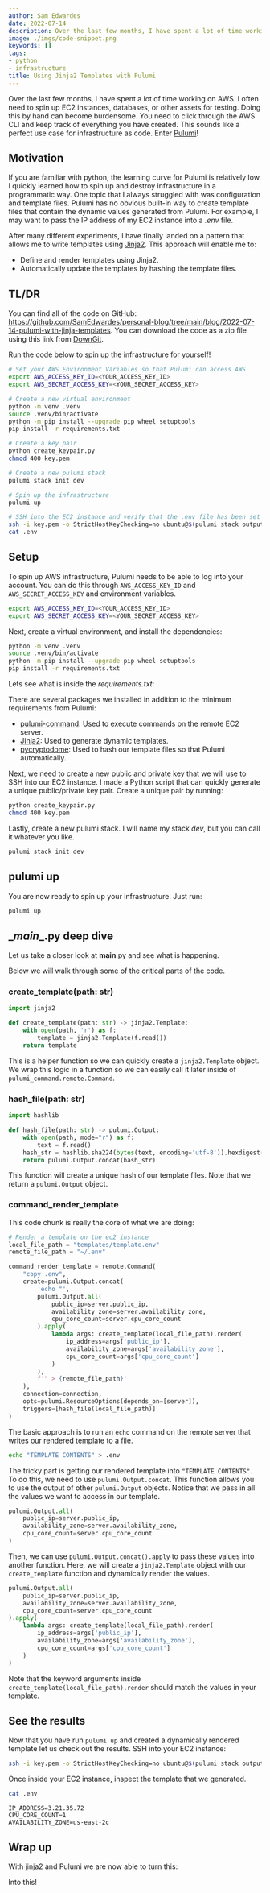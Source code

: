 ```yaml
---
author: Sam Edwardes
date: 2022-07-14
description: Over the last few months, I have spent a lot of time working on AWS. I often need to spin up EC2 instances, databases, or other assets for testing. Doing this by hand can become burdensome. You need to click through the AWS CLI and keep track of everything you have created. This sounds like a perfect use case for infrastructure as code. Enter Pulumi!
image: ./imgs/code-snippet.png
keywords: []
tags:
- python
- infrastructure
title: Using Jinja2 Templates with Pulumi
---
```



Over the last few months, I have spent a lot of time working on AWS. I often need to spin up EC2 instances, databases, or other assets for testing. Doing this by hand can become burdensome. You need to click through the AWS CLI and keep track of everything you have created. This sounds like a perfect use case for infrastructure as code. Enter [Pulumi](https://www.pulumi.com)!

## Motivation

If you are familiar with python, the learning curve for Pulumi is relatively low. I quickly learned how to spin up and destroy infrastructure in a programmatic way. One topic that I always struggled with was configuration and template files. Pulumi has no obvious built-in way to create template files that contain the dynamic values generated from Pulumi. For example, I may want to pass the IP address of my EC2 instance into a *.env* file.

After many different experiments, I have finally landed on a pattern that allows me to write templates using [Jinja2](https://jinja.palletsprojects.com/en/3.0.x/). This approach will enable me to:

- Define and render templates using Jinja2.
- Automatically update the templates by hashing the template files.

## TL/DR

You can find all of the code on GitHub: https://github.com/SamEdwardes/personal-blog/tree/main/blog/2022-07-14-pulumi-with-jinja-templates. You can download the code as a zip file using this link from [DownGit](https://minhaskamal.github.io/DownGit/#/home?url=https://github.com/SamEdwardes/personal-blog/tree/main/blog/2022-07-14-pulumi-with-jinja-templates).

Run the code below to spin up the infrastructure for yourself!


```bash
# Set your AWS Environment Variables so that Pulumi can access AWS
export AWS_ACCESS_KEY_ID=<YOUR_ACCESS_KEY_ID>
export AWS_SECRET_ACCESS_KEY=<YOUR_SECRET_ACCESS_KEY>

# Create a new virtual environment
python -m venv .venv
source .venv/bin/activate
python -m pip install --upgrade pip wheel setuptools
pip install -r requirements.txt

# Create a key pair
python create_keypair.py
chmod 400 key.pem

# Create a new pulumi stack
pulumi stack init dev

# Spin up the infrastructure
pulumi up

# SSH into the EC2 instance and verify that the .env file has been set
ssh -i key.pem -o StrictHostKeyChecking=no ubuntu@$(pulumi stack output server_public_dns)
cat .env
```

## Setup

To spin up AWS infrastructure, Pulumi needs to be able to log into your account. You can do this through `AWS_ACCESS_KEY_ID` and `AWS_SECRET_ACCESS_KEY` and environment variables.

```bash
export AWS_ACCESS_KEY_ID=<YOUR_ACCESS_KEY_ID>
export AWS_SECRET_ACCESS_KEY=<YOUR_SECRET_ACCESS_KEY>
```

Next, create a virtual environment, and install the dependencies:

```bash
python -m venv .venv
source .venv/bin/activate
python -m pip install --upgrade pip wheel setuptools
pip install -r requirements.txt
```

Lets see what is inside the *requirements.txt*:

<LocalCodeChunk lang="bash" src="/blog-assets/2022-07-14-pulumi-with-jinja-templates/_example-project/requirements.txt"/>

There are several packages we installed in addition to the minimum requirements from Pulumi:

- [pulumi-command](https://www.pulumi.com/registry/packages/command/): Used to execute commands on the remote EC2 server.
- [Jinja2](https://jinja.palletsprojects.com/en/3.0.x/): Used to generate dynamic templates.
- [pycryptodome](https://www.pycryptodome.org): Used to hash our template files so that Pulumi automatically.

Next, we need to create a new public and private key that we will use to SSH into our EC2 instance. I made a Python script that can quickly generate a unique public/private key pair. Create a unique pair by running:


```bash
python create_keypair.py
chmod 400 key.pem
```

<Collapse title="Expand to see create_keypair.py">
    <LocalCodeChunk lang="bash" src="/blog-assets/2022-07-14-pulumi-with-jinja-templates/_example-project/create_keypair.py"/>
</Collapse>

Lastly, create a new pulumi stack. I will name my stack *dev*, but you can call it whatever you like.

```bash
pulumi stack init dev
```

## pulumi up


You are now ready to spin up your infrastructure. Just run:

```bash
pulumi up
```

## \__main__.py deep dive

Let us take a closer look at __main__.py and see what is happening.

<Collapse title="Expand to see __main__.py">
    <LocalCodeChunk lang="bash" src="/blog-assets/2022-07-14-pulumi-with-jinja-templates/_example-project/__main__.py"/>
</Collapse>

Below we will walk through some of the critical parts of the code.

### create_template(path: str)

```python
import jinja2

def create_template(path: str) -> jinja2.Template:
    with open(path, 'r') as f:
        template = jinja2.Template(f.read())
    return template
```

This is a helper function so we can quickly create a `jinja2.Template` object. We wrap this logic in a function so we can easily call it later inside of `pulumi_command.remote.Command`.

### hash_file(path: str)

```python
import hashlib

def hash_file(path: str) -> pulumi.Output:
    with open(path, mode="r") as f:
        text = f.read()
    hash_str = hashlib.sha224(bytes(text, encoding='utf-8')).hexdigest()
    return pulumi.Output.concat(hash_str)
```

This function will create a unique hash of our template files. Note that we return a `pulumi.Output` object.

### command_render_template

This code chunk is really the core of what we are doing:

```python
# Render a template on the ec2 instance
local_file_path = "templates/template.env"
remote_file_path = "~/.env"

command_render_template = remote.Command(
    "copy .env",
    create=pulumi.Output.concat(
        'echo "',
        pulumi.Output.all(
            public_ip=server.public_ip,
            availability_zone=server.availability_zone,
            cpu_core_count=server.cpu_core_count
        ).apply(
            lambda args: create_template(local_file_path).render(
                ip_address=args['public_ip'],
                availability_zone=args['availability_zone'],
                cpu_core_count=args['cpu_core_count']
            )
        ),
        f'" > {remote_file_path}'
    ),
    connection=connection,
    opts=pulumi.ResourceOptions(depends_on=[server]),
    triggers=[hash_file(local_file_path)]
)
```

The basic approach is to run an `echo` command on the remote server that writes our rendered template to a file.

```bash
echo "TEMPLATE CONTENTS" > .env
```

The tricky part is getting our rendered template into `"TEMPLATE CONTENTS"`. To do this, we need to use `pulumi.Output.concat`. This function allows you to use the output of other `pulumi.Output` objects. Notice that we pass in all the values we want to access in our template.

```python
pulumi.Output.all(
    public_ip=server.public_ip,
    availability_zone=server.availability_zone,
    cpu_core_count=server.cpu_core_count
)
```

Then, we can use `pulumi.Output.concat().apply` to pass these values into another function. Here, we will create a `jinja2.Template` object with our `create_template` function and dynamically render the values.

```python
pulumi.Output.all(
    public_ip=server.public_ip,
    availability_zone=server.availability_zone,
    cpu_core_count=server.cpu_core_count
).apply(
    lambda args: create_template(local_file_path).render(
        ip_address=args['public_ip'],
        availability_zone=args['availability_zone'],
        cpu_core_count=args['cpu_core_count']
    )
)
```

Note that the keyword arguments inside `create_template(local_file_path).render` should match the values in your template.


<LocalCodeChunk lang="bash" src="/blog-assets/2022-07-14-pulumi-with-jinja-templates/_example-project/templates/template.env" />

## See the results

Now that you have run `pulumi up` and created a dynamically rendered template let us check out the results. SSH into your EC2 instance:

```bash
ssh -i key.pem -o StrictHostKeyChecking=no ubuntu@$(pulumi stack output server_public_dns)
```

Once inside your EC2 instance, inspect the template that we generated.


```bash
cat .env
```

```
IP_ADDRESS=3.21.35.72
CPU_CORE_COUNT=1
AVAILABILITY_ZONE=us-east-2c
```

## Wrap up

With jinja2 and Pulumi we are now able to turn this:

<LocalCodeChunk lang="bash" src="/blog-assets/2022-07-14-pulumi-with-jinja-templates/_example-project/templates/template.env" />

Into this!

<LocalCodeChunk lang="bash" src="/blog-assets/2022-07-14-pulumi-with-jinja-templates/_example-project/.envout" />
